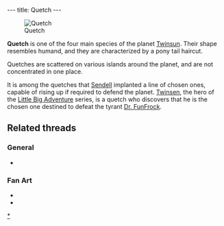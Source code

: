 ---
title: Quetch
---

[[Image:QuetchAnim.gif|right|frame|Quetch]]

'''Quetch''' is one of the four main species of the planet [[Twinsun]]. Their shape resembles humand, and they are characterized by a pony tail haircut.

Quetches are scattered on various islands around the planet, and are not concentrated in one place.

It is among the quetches that [[Sendell]] implanted a line of chosen ones, capable of rising up if required to defend the planet. [[Twinsen]], the hero of the [[Little Big Adventure]] series, is a quetch who discovers that he is the chosen one destined to defeat the tyrant [[Dr. FunFrock]].

==Related threads==
===General===
* {{thread|id=4303|title=Which race do you consider closest to humans?}}

===Fan Art===
* {{thread|id=11142|title=Homesen}}
* {{thread|id=4757|title=My x-mas art}}

{{Stub}}

[[Category:Quetches|*]]
